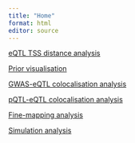 ```yaml
---
title: "Home"
format: html
editor: source
---
```



[eQTL TSS distance analysis](eqtl-tss-distance-analysis.html)

[Prior visualisation](prior-visualisation.html)

[GWAS-eQTL colocalisation analysis](gwas-eqtl-coloc-analysis.html)

[pQTL-eQTL colocalisation analysis](pqtl-eqtl-coloc-analysis.html)

[Fine-mapping analysis](finemapping-analysis.html)

[Simulation analysis](simulation-analysis.html)
